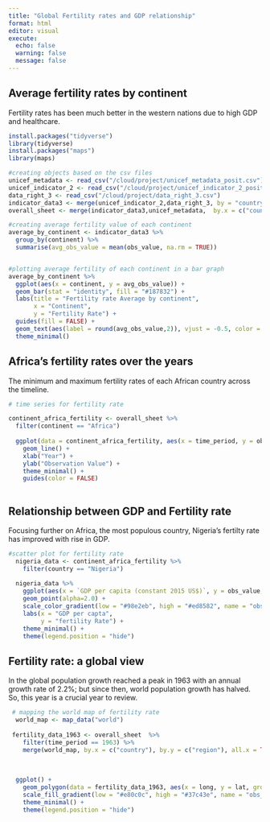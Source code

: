 ```yaml
---
title: "Global Fertility rates and GDP relationship"
format: html
editor: visual
execute:
  echo: false
  warning: false
  message: false
---
```


## Average fertility rates by continent  

Fertility rates has been much better in the western nations due to high GDP and healthcare.

```r
install.packages("tidyverse")
library(tidyverse)
install.packages("maps")
library(maps)

#creating objects based on the csv files
unicef_metadata <- read_csv("/cloud/project/unicef_metadata_posit.csv")
unicef_indicator_2 <- read_csv("/cloud/project/unicef_indicator_2_posit.csv")
data_right_3 <- read_csv("/cloud/project/data_right_3.csv")
indicator_data3 <- merge(unicef_indicator_2,data_right_3, by = "country")
overall_sheet <- merge(indicator_data3,unicef_metadata,  by.x = c("country","time_period"), by.y = c("country","year"))

#creating average fertility value of each continent
average_by_continent <- indicator_data3 %>%
  group_by(continent) %>%
  summarise(avg_obs_value = mean(obs_value, na.rm = TRUE))


#plotting average fertility of each continent in a bar graph
average_by_continent %>%
  ggplot(aes(x = continent, y = avg_obs_value)) +
  geom_bar(stat = "identity", fill = "#187832") +
  labs(title = "Fertility rate Average by continent",
       x = "Continent",
       y = "Fertility Rate") +
  guides(fill = FALSE) + 
  geom_text(aes(label = round(avg_obs_value,2)), vjust = -0.5, color = "black", size = 3.5) +
  theme_minimal()

```


## Africa's fertility rates over the years

The minimum and maximum fertility rates of each African country across the timeline.

```r
# time series for fertility rate

continent_africa_fertility <- overall_sheet %>%
  filter(continent == "Africa")
  
  ggplot(data = continent_africa_fertility, aes(x = time_period, y = obs_value, group = country, color = country)) +
    geom_line() +
    xlab("Year") +
    ylab("Observation Value") +
    theme_minimal() + 
    guides(color = FALSE)
    


```


## Relationship between GDP and Fertility rate

Focusing further on Africa, the most populous country, Nigeria's fertilty rate has improved with rise in GDP.

```r
#scatter plot for fertility rate
  nigeria_data <- continent_africa_fertility %>%
    filter(country == "Nigeria") 
  
  nigeria_data %>%
    ggplot(aes(x = `GDP per capita (constant 2015 US$)`, y = obs_value, color = obs_value) )+
    geom_point(alpha=2.0) +
    scale_color_gradient(low = "#98e2eb", high = "#ed8582", name = "obs_value") +
    labs(x = "GDP per capta",
         y = "fertility Rate") +
    theme_minimal() + 
    theme(legend.position = "hide")
```


## Fertility rate: a global view

In the global population growth reached a peak in 1963 with an annual growth rate of 2.2%; but since then, world population growth has halved. So, this year is a crucial year to review. 

```r
 # mapping the world map of fertility rate
  world_map <- map_data("world")
  
 fertility_data_1963 <- overall_sheet  %>%
    filter(time_period == 1963) %>%
    merge(world_map, by.x = c("country"), by.y = c("region"), all.x = TRUE)
  
  
 
  ggplot() +
    geom_polygon(data = fertility_data_1963, aes(x = long, y = lat, group = group, fill = obs_value)) +
    scale_fill_gradient(low = "#e80c0c", high = "#37c43e", name = "obs_value", limits = c(0, 10), breaks = seq(0, 10, by = 1)) +
    theme_minimal() +
    theme(legend.position = "hide")
  
```